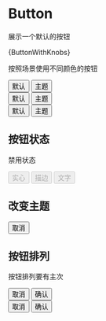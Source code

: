 
<Meta
  title="ZUI/Button"
  component={Button}
/>

# Button

展示一个默认的按钮

<Story name="Button">
  {ButtonWithKnobs}
</Story>

<Props of={Button} />

按照场景使用不同颜色的按钮

<Preview>
  <div>
    <Button>
      默认
    </Button>
    <Button
      colorType="primary"
    >
      主题
    </Button>
  </div>
</Preview>

<Preview>
  <div>
    <Button
      variant="outline"
    >
      默认
    </Button>
    <Button
      variant="outline"
      colorType="primary"
    >
      主题
    </Button>
  </div>
</Preview>

<Preview>
  <div>
    <Button
      variant="text"
    >
      默认
    </Button>
    <Button
      variant="text"
      colorType="primary"
    >
      主题
    </Button>
  </div>
</Preview>


## 按钮状态

禁用状态

<Preview>
  <div>
    <Button
      disabled
    >
      实心
    </Button>
    <Button
      variant="outline"
      disabled
    >
      描边
    </Button>
    <Button
      variant="text"
      colorType="warning"
      disabled
    >
      文字
    </Button>
  </div>
</Preview>


## 改变主题

<Preview>
  <div>
    <Button>
      取消
    </Button>
  </div>
</Preview>



## 按钮排列

按钮排列要有主次


<Preview>
  <div>
    <Button
      variant="outline"
    >
      取消
    </Button>
    <Button
    >
      确认
    </Button>
  </div>
</Preview>

<Preview>
  <div>
    <Button
      variant="text"
    >
      取消
    </Button>
    <Button
    >
      确认
    </Button>
  </div>
</Preview>